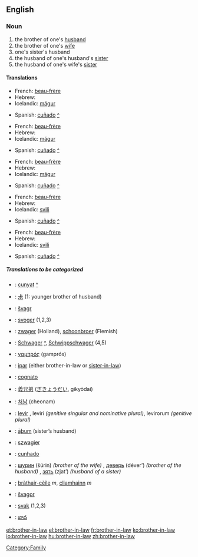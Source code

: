 ==English==
===Noun===
#the brother of one's [[husband]]
#the brother of one's [[wife]]
#one's sister's husband
#the husband of one's husband's [[sister]]
#the husband of one's wife's [[sister]]

====Translations====
{{trans-top|the brother of one's husband}}
*French: [[beau-frère]] {{m}}
*Hebrew: {{he-translation|גיס|gís|wv=גִּיס}} {{m}}
*Icelandic: [[mágur]] {{m}}
{{trans-mid}}
*Spanish: [[cuñado]] {{m}} [[:es:cuñado|^]]
{{trans-bottom}}

{{trans-top|the brother of one's wife}}
*French: [[beau-frère]] {{m}}
*Hebrew: {{he-translation|גיס|gís|wv=גִּיס}} {{m}}
*Icelandic: [[mágur]] {{m}}
{{trans-mid}}
*Spanish: [[cuñado]] {{m}} [[:es:cuñado|^]]
{{trans-bottom}}

{{trans-top|one's sister's husband}}
*French: [[beau-frère]] {{m}}
*Hebrew: {{he-translation|גיס|gís|wv=גִּיס}} {{m}}
*Icelandic: [[mágur]] {{m}}
{{trans-mid}}
*Spanish: [[cuñado]] {{m}} [[:es:cuñado|^]]
{{trans-bottom}}

{{trans-top|the husband of one's husband's sister}}
*French: [[beau-frère]] {{m}}
*Hebrew: {{he-translation|גיס|gís|wv=גִּיס}} {{m}}
*Icelandic: [[svili]] {{m}}
{{trans-mid}}
*Spanish: [[cuñado]] {{m}} [[:es:cuñado|^]]
{{trans-bottom}}

{{trans-top|the husband of one's wife's sister}}
*French: [[beau-frère]] {{m}}
*Hebrew: {{he-translation|גיס|gís|wv=גִּיס}} {{m}}
*Icelandic: [[svili]] {{m}}
{{trans-mid}}
*Spanish: [[cuñado]] {{m}} [[:es:cuñado|^]]
{{trans-bottom}}

=====Translations to be categorized=====
{{rfc-trans}}
{{top}}
*{{ttbc|Catalan}}: [[cunyat]] {{m}} [[:ca:cunyat|^]]
*{{ttbc|Chinese Characters}}: [[尗]] (1: younger brother of husband)
*{{ttbc|Czech}}: [[švagr]] {{m}}
*{{ttbc|Danish}}: [[svoger]] {{c}} (1,2,3)
*{{ttbc|Dutch}}: [[zwager]] {{m}} (Holland), [[schoonbroer]] {{m}} (Flemish)
*{{ttbc|German}}: [[Schwager]] {{m}} [[:de:Schwager|^]], [[Schwippschwager]] {{m}} (4,5)
*{{ttbc|Greek}}: [[γαμπρός]] (gamprós) {{m}}
*{{ttbc|Indonesian}}: [[ipar]] (either brother-in-law or [[sister-in-law]])
*{{ttbc|Italian}}: [[cognato]] {{m}}
{{mid}}
*{{ttbc|Japanese}}: [[義兄弟]] ([[ぎきょうだい]], gikyōdai)
*{{ttbc|Korean}}: [[처남]] (cheonam)
*{{ttbc|Latin}}: [[levir]] {{m}}, leviri ''(genitive singular and nominative plural)'', levirorum ''(genitive plural)''
*{{ttbc|Old English}}: [[aþum|āþum]] {{m}} (sister’s husband)
*{{ttbc|Polish}}: [[szwagier]] {{m}}
*{{ttbc|Portuguese}}: [[cunhado]] {{m}}
*{{ttbc|Russian}}: [[шурин]] (šúrin) ''(brother of the wife)'' {{m}}, [[деверь]] (déver’) ''(brother of the husband)'' {{m}}, [[зять]] (zjat’) ''(husband of a sister)'' {{m}}
*{{ttbc|Scots Gaelic}}; [[bràthair-cèile]] ''m'', [[cliamhainn]] ''m''
*{{ttbc|Slovak}}: [[švagor]] {{m}}
*{{ttbc|Slovene}}: [[svak]] {{m}} (1,2,3)
*{{ttbc|Telugu}}: [[బావ]]
{{bottom}}

[[Category:Family]]

[[et:brother-in-law]]
[[el:brother-in-law]]
[[fr:brother-in-law]]
[[ko:brother-in-law]]
[[io:brother-in-law]]
[[hu:brother-in-law]]
[[zh:brother-in-law]]